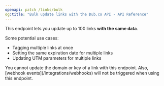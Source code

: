 ```yaml
---
openapi: patch /links/bulk
og:title: "Bulk update links with the Dub.co API - API Reference"
---
```


This endpoint lets you update up to 100 links **with the same data**.

Some potential use cases:

- Tagging multiple links at once
- Setting the same expiration date for multiple links
- Updating UTM parameters for multiple links

<Warning>
  You cannot update the domain or key of a link with this endpoint. Also, [webhook
  events](/integrations/webhooks) will not be triggered when using this
  endpoint.
</Warning>
